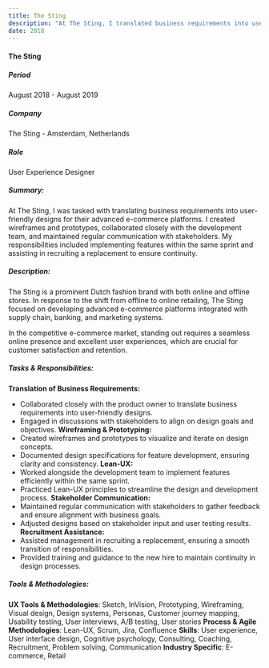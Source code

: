 ```yaml
---
title: The Sting
description: "At The Sting, I translated business requirements into user-friendly designs for their e-commerce platforms. I created wireframes, collaborated with developers, communicated with stakeholders, implemented features, and assisted in recruiting a replacement for continuity."
date: 2018
---
```


#### The Sting

##### **Period**  
August 2018 - August 2019
##### **Company**  
The Sting - Amsterdam, Netherlands
##### **Role**  
User Experience Designer
##### **Summary:**
At The Sting, I was tasked with translating business requirements into user-friendly designs for their advanced e-commerce platforms. I created wireframes and prototypes, collaborated closely with the development team, and maintained regular communication with stakeholders. My responsibilities included implementing features within the same sprint and assisting in recruiting a replacement to ensure continuity.
##### **Description:**  
The Sting is a prominent Dutch fashion brand with both online and offline stores. In response to the shift from offline to online retailing, The Sting focused on developing advanced e-commerce platforms integrated with supply chain, banking, and marketing systems. 

In the competitive e-commerce market, standing out requires a seamless online presence and excellent user experiences, which are crucial for customer satisfaction and retention.
##### **Tasks & Responsibilities:**  
**Translation of Business Requirements:**
- Collaborated closely with the product owner to translate business requirements into user-friendly designs.
- Engaged in discussions with stakeholders to align on design goals and objectives.
**Wireframing & Prototyping:**
- Created wireframes and prototypes to visualize and iterate on design concepts.
- Documented design specifications for feature development, ensuring clarity and consistency.
**Lean-UX:**
- Worked alongside the development team to implement features efficiently within the same sprint.
- Practiced Lean-UX principles to streamline the design and development process.
**Stakeholder Communication:**
- Maintained regular communication with stakeholders to gather feedback and ensure alignment with business goals.
- Adjusted designs based on stakeholder input and user testing results.
**Recruitment Assistance:**
- Assisted management in recruiting a replacement, ensuring a smooth transition of responsibilities.
- Provided training and guidance to the new hire to maintain continuity in design processes.
##### **Tools & Methodologies:**
**UX Tools & Methodologies**: 
Sketch, InVision, Prototyping, Wireframing, Visual design, Design systems, Personas, Customer journey mapping, Usability testing, User interviews, A/B testing, User stories
**Process & Agile Methodologies**: 
Lean-UX, Scrum, Jira, Confluence
**Skills**: 
User experience, User interface design, Cognitive psychology, Consulting, Coaching, Recruitment, Problem solving, Communication
**Industry Specific**: 
E-commerce, Retail